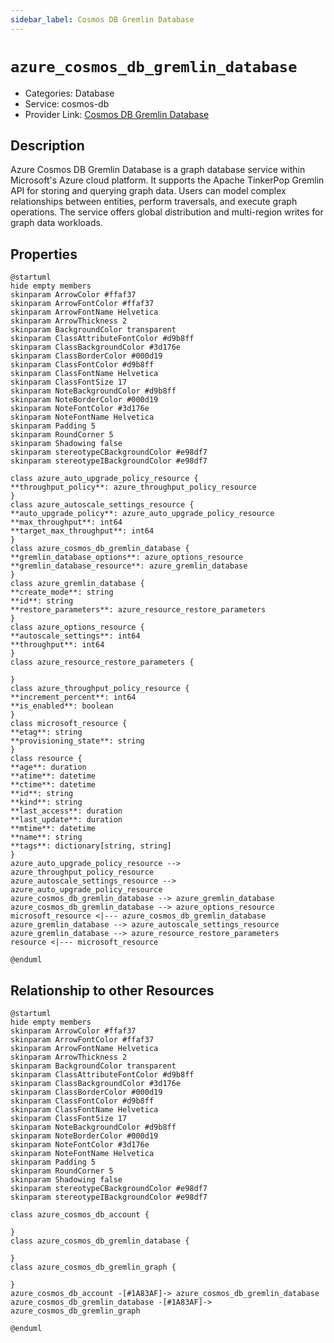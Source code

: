 ```yaml
---
sidebar_label: Cosmos DB Gremlin Database
---
```


# `azure_cosmos_db_gremlin_database`

- Categories: Database
- Service: cosmos-db
- Provider Link: [Cosmos DB Gremlin Database](https://learn.microsoft.com/en-us/azure/cosmos-db/gremlin/)

## Description
Azure Cosmos DB Gremlin Database is a graph database service within Microsoft's Azure cloud platform. It supports the Apache TinkerPop Gremlin API for storing and querying graph data. Users can model complex relationships between entities, perform traversals, and execute graph operations. The service offers global distribution and multi-region writes for graph data workloads.

## Properties
<ZoomPanPinch>

```kroki imgType="plantuml" imgAlt="Diagram of Cosmos DB Gremlin Database data model"
@startuml
hide empty members
skinparam ArrowColor #ffaf37
skinparam ArrowFontColor #ffaf37
skinparam ArrowFontName Helvetica
skinparam ArrowThickness 2
skinparam BackgroundColor transparent
skinparam ClassAttributeFontColor #d9b8ff
skinparam ClassBackgroundColor #3d176e
skinparam ClassBorderColor #000d19
skinparam ClassFontColor #d9b8ff
skinparam ClassFontName Helvetica
skinparam ClassFontSize 17
skinparam NoteBackgroundColor #d9b8ff
skinparam NoteBorderColor #000d19
skinparam NoteFontColor #3d176e
skinparam NoteFontName Helvetica
skinparam Padding 5
skinparam RoundCorner 5
skinparam Shadowing false
skinparam stereotypeCBackgroundColor #e98df7
skinparam stereotypeIBackgroundColor #e98df7

class azure_auto_upgrade_policy_resource {
**throughput_policy**: azure_throughput_policy_resource
}
class azure_autoscale_settings_resource {
**auto_upgrade_policy**: azure_auto_upgrade_policy_resource
**max_throughput**: int64
**target_max_throughput**: int64
}
class azure_cosmos_db_gremlin_database {
**gremlin_database_options**: azure_options_resource
**gremlin_database_resource**: azure_gremlin_database
}
class azure_gremlin_database {
**create_mode**: string
**id**: string
**restore_parameters**: azure_resource_restore_parameters
}
class azure_options_resource {
**autoscale_settings**: int64
**throughput**: int64
}
class azure_resource_restore_parameters {

}
class azure_throughput_policy_resource {
**increment_percent**: int64
**is_enabled**: boolean
}
class microsoft_resource {
**etag**: string
**provisioning_state**: string
}
class resource {
**age**: duration
**atime**: datetime
**ctime**: datetime
**id**: string
**kind**: string
**last_access**: duration
**last_update**: duration
**mtime**: datetime
**name**: string
**tags**: dictionary[string, string]
}
azure_auto_upgrade_policy_resource --> azure_throughput_policy_resource
azure_autoscale_settings_resource --> azure_auto_upgrade_policy_resource
azure_cosmos_db_gremlin_database --> azure_gremlin_database
azure_cosmos_db_gremlin_database --> azure_options_resource
microsoft_resource <|--- azure_cosmos_db_gremlin_database
azure_gremlin_database --> azure_autoscale_settings_resource
azure_gremlin_database --> azure_resource_restore_parameters
resource <|--- microsoft_resource

@enduml
```

</ZoomPanPinch>


## Relationship to other Resources
<ZoomPanPinch>

```kroki imgType="plantuml" imgAlt="Diagram of Cosmos DB Gremlin Database resource relationships"
@startuml
hide empty members
skinparam ArrowColor #ffaf37
skinparam ArrowFontColor #ffaf37
skinparam ArrowFontName Helvetica
skinparam ArrowThickness 2
skinparam BackgroundColor transparent
skinparam ClassAttributeFontColor #d9b8ff
skinparam ClassBackgroundColor #3d176e
skinparam ClassBorderColor #000d19
skinparam ClassFontColor #d9b8ff
skinparam ClassFontName Helvetica
skinparam ClassFontSize 17
skinparam NoteBackgroundColor #d9b8ff
skinparam NoteBorderColor #000d19
skinparam NoteFontColor #3d176e
skinparam NoteFontName Helvetica
skinparam Padding 5
skinparam RoundCorner 5
skinparam Shadowing false
skinparam stereotypeCBackgroundColor #e98df7
skinparam stereotypeIBackgroundColor #e98df7

class azure_cosmos_db_account {

}
class azure_cosmos_db_gremlin_database {

}
class azure_cosmos_db_gremlin_graph {

}
azure_cosmos_db_account -[#1A83AF]-> azure_cosmos_db_gremlin_database
azure_cosmos_db_gremlin_database -[#1A83AF]-> azure_cosmos_db_gremlin_graph

@enduml
```

</ZoomPanPinch>




